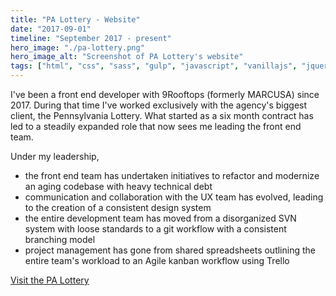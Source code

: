 ```yaml
---
title: "PA Lottery - Website"
date: "2017-09-01"
timeline: "September 2017 - present"
hero_image: "./pa-lottery.png"
hero_image_alt: "Screenshot of PA Lottery's website"
tags: ["html", "css", "sass", "gulp", "javascript", "vanillajs", "jquery"]
---
```


I've been a front end developer with 9Rooftops (formerly MARCUSA) since 2017. During that time I've worked exclusively with the agency's biggest client, the Pennsylvania Lottery. What started as a six month contract has led to a steadily expanded role that now sees me leading the front end team.

Under my leadership,

  - the front end team has undertaken initiatives to refactor and modernize an aging codebase with heavy technical debt
  - communication and collaboration with the UX team has evolved, leading to the creation of a consistent design system
  - the entire development team has moved from a disorganized SVN system with loose standards to a git workflow with a consistent branching model
  - project management has gone from shared spreadsheets outlining the entire team's workload to an Agile kanban workflow using Trello

[Visit the PA Lottery](https://www.palottery.state.pa.us)
